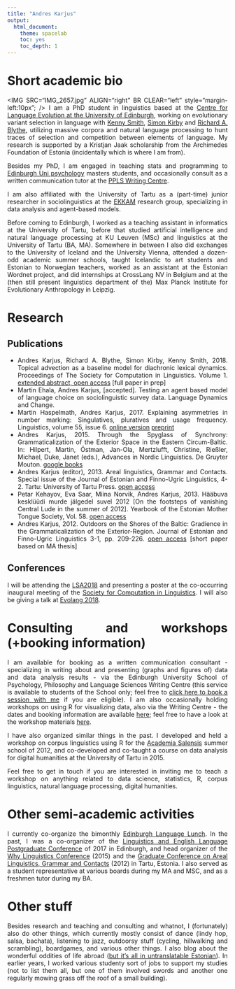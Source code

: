```yaml
---
title: "Andres Karjus"
output: 
  html_document: 
    theme: spacelab
    toc: yes
    toc_depth: 1
---
```


<style>
body {
text-align: justify}
</style>

# Short academic bio

<IMG SRC="IMG_2657.jpg" ALIGN="right" BR CLEAR="left" style="margin-left:10px"; /> 
I am a PhD student in linguistics based at the [Centre for Language Evolution at the University of Edinburgh](http://www.lel.ed.ac.uk/cle/), working on evolutionary variant selection in language with [Kenny Smith](www.lel.ed.ac.uk/~kenny), [Simon Kirby](www.lel.ed.ac.uk/~simon) and [Richard A. Blythe](https://www2.ph.ed.ac.uk/~rblythe3/), utilizing massive corpora and natural language processing to hunt traces of selection and competition between elements of language. My research is supported by a Kristjan Jaak scholarship from the Archimedes Foundation of Estonia (incidentally which is where I am from). 

Besides my PhD, I am engaged in teaching stats and programming to [Edinburgh Uni psychology](https://www.ed.ac.uk/ppls/psychology) masters students, and occasionally consult as a written communication tutor at the [PPLS Writing Centre](http://writingcentre.ppls.ed.ac.uk/). 

I am also affiliated with the University of Tartu as a (part-time) junior researcher in sociolinguistics at the [EKKAM](http://ekkam.ut.ee/en/) research group, specializing in data analysis and agent-based models.

Before coming to Edinburgh, I worked as a teaching assistant in informatics at the University of Tartu, before that studied artificial intelligence and natural language processing at KU Leuven (MSc) and linguistics at the University of Tartu (BA, MA). Somewhere in between I also did exchanges to the University of Iceland and the University Vienna, attended a dozen-odd academic summer schools, taught Icelandic to art students and Estonian to Norwegian teachers, worked as an assistant at the Estonian Wordnet project, and did internships at CrossLang NV in Belgium and at the (then still present linguistics department of the) Max Planck Institute for Evolutionary Anthropology in Leipzig.

# Research

## Publications

* Andres Karjus, Richard A. Blythe, Simon Kirby, Kenny Smith, 2018. Topical advection as a baseline model for diachronic lexical dynamics. Proceedings of The Society for Computation in Linguistics. Volume 1. [extended abstract, open access](http://scholarworks.umass.edu/scil/) [full paper in prep]
* Martin Ehala, Andres Karjus, [accepted]. Testing an agent based model of language choice on sociolinguistic survey data. Language Dynamics and Change.
*	Martin Haspelmath, Andres Karjus, 2017. Explaining asymmetries in number marking: Singulatives, pluratives and usage frequency. Linguistics, volume 55, issue 6. [online version](https://www.degruyter.com/view/j/ling.2017.55.issue-6/ling-2017-0026/ling-2017-0026.xml)  [preprint](https://www.academia.edu/25032500/Explaining_asymmetries_in_number_marking_Singulatives_pluratives_and_usage_frequency)
*	Andres Karjus, 2015. Through the Spyglass of Synchrony: Grammaticalization of the Exterior Space in the Eastern Circum-Baltic. In: Hilpert, Martin, Östman, Jan-Ola, Mertzlufft, Christine, Rießler, Michael, Duke, Janet (eds.), Advances in Nordic Linguistics. De Gruyter Mouton.
[google books](https://books.google.ee/books?id=BPheCAAAQBAJ)
*	Andres Karjus (editor), 2013. Areal linguistics, Grammar and Contacts. Special issue of the Journal of Estonian and Finno-Ugric Linguistics, 4-2. Tartu: University of Tartu Press. 
[open access](http://jeful.ut.ee/index.php/JEFUL/issue/view/2013.4.2)
* Petar Kehayov, Eva Saar, Miina Norvik, Andres Karjus, 2013. Hääbuva kesklüüdi murde jälgedel suvel 2012 [On the footsteps of vanishing Central Lude in the summer of 2012]. Yearbook of the Estonian Mother Tongue Society, Vol. 58. [open access](http://www.kirj.ee/public/ESA/2012/esa_58-2012-58-101.indd.pdf)
*	Andres Karjus, 2012. Outdoors on the Shores of the Baltic: Gradience in the Grammaticalization of the Exterior-Region. Journal of Estonian and Finno-Ugric Linguistics 3-1, pp. 209-226. [open access](http://jeful.ut.ee/public/files/Karjus%20209-226.pdf) [short paper based on MA thesis]

## Conferences

I will be attending the [LSA2018](https://www.linguisticsociety.org/event/lsa-2018-annual-meeting) and presenting a poster at the co-occurring inaugural meeting of the [Society for Computation in Linguistics](https://blogs.umass.edu/scil/scil-2018/). I will also be giving a talk at [Evolang 2018](evolang.cles.umk.pl).

# Consulting and workshops (+booking information)

I am available for booking as a written communication consultant - specializing in writing about and presenting (graphs and figures of) data and data analysis results - via the Edinburgh University School of Psychology, Philosophy and Language Sciences Writing Centre (this service is available to students of the School only; feel free to [click here to book a session with me](http://writingcentre.ppls.ed.ac.uk/appointments/) if you are eligible). I am also occasionally holding workshops on using R for visualizing data, also via the Writing Centre - the dates and booking information are available [here](http://writingcentre.ppls.ed.ac.uk/workshops/); feel free to have a look at the workshop materials [here](https://andreskarjus.github.io/artofthefigure/).

I have also organized similar things in the past. I developed and held a workshop on corpus linguistics using R for the [Academia Salensis](http://academiasalensis.org) summer school of 2012, and co-developed and co-taught a course on data analysis for digital humanities at the University of Tartu in 2015. 

Feel free to get in touch if you are interested in inviting me to teach a workshop on anything related to data science, statistics, R, corpus linguistics, natural language processing, digital humanities.

# Other semi-academic activities

I currently co-organize the bimonthly [Edinburgh Language Lunch](http://groups.inf.ed.ac.uk/langlunch/). In the past, I was a co-organizer of the [Linguistics and English Language Postgraduate Conference](http://www.lel.ed.ac.uk/~pgc/) of 2017 in Edinburgh, and head organizer of the [Why Linguistics Conference](http://whylinguistics.ut.ee) (2015) and the [Graduate Conference on Areal Linguistics, Grammar and Contacts](http://arealling.ut.ee) (2012) in Tartu, Estonia. I also served as a student representative at various boards during my MA and MSC, and as a freshmen tutor during my BA.


# Other stuff

Besides research and teaching and consulting and whatnot, I (fortunately) also do other things, which currently mostly consist of dance (lindy hop, salsa, bachata), listening to jazz, outdoorsy stuff (cycling, hillwalking and scrambling), boardgames, and various other things. I also blog about the wonderful oddities of life abroad ([but it's all in untranslatable Estonian](http://postkaartkaledooniast.blogspot.com)). In earlier years, I worked various studenty sort of jobs to support my studies (not to list them all, but one of them involved swords and another one regularly mowing grass off the roof of a small building).
<br>
<br>
<br>




